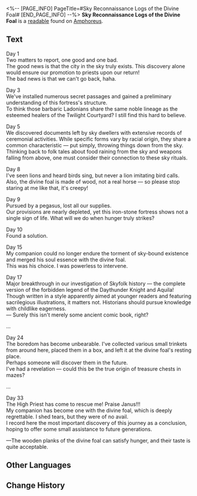 <%-- [PAGE_INFO]
PageTitle=#Sky Reconnaissance Logs of the Divine Foal#
[END_PAGE_INFO] --%>
{{Readable Infobox
|id           = 552
|partIds      = 190881
|title        = 
|image        = Item Sky Reconnaissance Logs of the Divine Foal.png
|world        = Amphoreus
|parts        = 1
|author       = <!--to be added-->
|description  = The Janus' Steed who have visited the skies. This manuscript serves as proof of their existence.
|part1        = Sky Reconnaissance Logs of the Divine Foal
|source1      = {{cx|Source missing}}
|characters   = Aquila; Janus
|factions     = 
}}
'''Sky Reconnaissance Logs of the Divine Foal''' is a [[readable]] found on [[Amphoreus]].
<!--
==Location==
{{Map Embed|<map name>|<marker id>}}
-->
==Text==
Day 1<br />
Two matters to report, one good and one bad.<br />
The good news is that the city in the sky truly exists. This discovery alone would ensure our promotion to priests upon our return!<br />
The bad news is that we can't go back, haha.

Day 3<br />
We've installed numerous secret passages and gained a preliminary understanding of this fortress's structure.<br />
To think those barbaric Ladonians share the same noble lineage as the esteemed healers of the Twilight Courtyard? I still find this hard to believe.

Day 5<br />
We discovered documents left by sky dwellers with extensive records of ceremonial activities. While specific forms vary by racial origin, they share a common characteristic &mdash; put simply, throwing things down from the sky.<br />
Thinking back to folk tales about food raining from the sky and weapons falling from above, one must consider their connection to these sky rituals.

Day 8<br />
I've seen lions and heard birds sing, but never a lion imitating bird calls.<br />
Also, the divine foal is made of wood, not a real horse &mdash; so please stop staring at me like that, it's creepy!

Day 9<br />
Pursued by a pegasus, lost all our supplies.<br />
Our provisions are nearly depleted, yet this iron-stone fortress shows not a single sign of life. What will we do when hunger truly strikes?

Day 10<br />
Found a solution.

Day 15<br />
My companion could no longer endure the torment of sky-bound existence and merged his soul essence with the divine foal.<br />
This was his choice. I was powerless to intervene.

Day 17<br />
Major breakthrough in our investigation of Skyfolk history &mdash; the complete version of the forbidden legend of the Daythunder Knight and Aquila!<br />
Though written in a style apparently aimed at younger readers and featuring sacrilegious illustrations, it matters not. Historians should pursue knowledge with childlike eagerness.<br /> &mdash; Surely this isn't merely some ancient comic book, right?

...

Day 24<br />
The boredom has become unbearable. I've collected various small trinkets from around here, placed them in a box, and left it at the divine foal's resting place.<br />
Perhaps someone will discover them in the future.<br />
I've had a revelation &mdash; could this be the true origin of treasure chests in mazes?

...

Day 33<br />
The High Priest has come to rescue me! Praise Janus!!!<br />
My companion has become one with the divine foal, which is deeply regrettable. I shed tears, but they were of no avail.<br />
I record here the most important discovery of this journey as a conclusion, hoping to offer some small assistance to future generations.


&mdash;The wooden planks of the divine foal can satisfy hunger, and their taste is quite acceptable.

<!--
==Trivia==
* 
-->
==Other Languages==
{{Other Languages
|en   = Sky Reconnaissance Logs of the Divine Foal
|zhs  = 神驹的天空勘察记录
|zht  = 神駒的天空勘察紀錄
|ja   = 神馬の天空調査記録
|ko   = 신마의 하늘 정찰 기록
|es   = Registro de exploración del cielo del potro divino
|fr   = Carnets de reconnaissance du ciel du destrier divin
|ru   = Журнал священного коня о разведке небесного полиса
|th   = บันทึกการสำรวจท้องฟ้าของอาชาเทพ
|vi   = Nhật Ký Trinh Sát Bầu Trời Của Ngựa Thần
|de   = Aufzeichnungen zur Himmelsüberwachung des göttlichen Fohlens
|id   = Catatan Pengintaian Langit oleh Kuda Ilahi
|pt   = Registros de Reconhecimento Aéreo do Potro Divino
}}

==Change History==
{{Change History|3.3}}